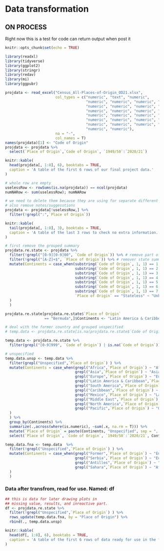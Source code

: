 # Data transformation

## ON PROCESS

Right now this is a test for code can return output when post it

```r
knitr::opts_chunk$set(echo = TRUE)
```


```r
library(readxl)
library(tidyverse)
library(ggplot2)
library(stringr)
library(redav)
library(mi)
library(ggpubr)
```


```r
projdata <- read_excel("Census_All-Places-of-Origin_OD21.xlsx", 
                       col_types = c("numeric", "text", "numeric", 
                                     "numeric", "numeric", "numeric", "numeric", 
                                     "numeric", "numeric", "numeric", "numeric", "numeric", 
                                     "numeric", "numeric", "numeric", "numeric", "numeric", 
                                     "numeric", "numeric", "numeric", "numeric", "numeric", 
                                     "numeric", "numeric", "numeric", "numeric", "numeric", 
                                     "numeric", "numeric", "numeric", "numeric", "numeric", 
                                     "numeric", "numeric"),
                       na = "-",
                       col_names = T)
names(projdata)[1] <- "Code of Origin"
projdata <- projdata %>%
  select(`Place of Origin`,`Code of Origin`, `1949/50`:`2020/21`)

knitr::kable(
  head(projdata[, 1:8], 6), booktabs = TRUE,
  caption = 'A table of the first 6 rows of our final project data.'
)

```


```r
# whole row are empty
uselessRow <- rowSums(is.na(projdata)) == ncol(projdata)
numNARow <- sum(uselessRow); numNARow

# we need to delete them because they are using for separate different place
# also remove notes/suggesstions
projdata <- projdata[!uselessRow,] %>%
  filter(!grepl(":",`Place of Origin`))

knitr::kable(
  tail(projdata[, 1:8], 3), booktabs = TRUE,
  caption = 'A table of the last 3 rows to check no extra information.'
)
```


```r
# first remove the grouped summary
projdata.re.state <- projdata %>%
  filter(!grepl("[0-9][0-9]00", `Code of Origin`)) %>% # remove part of state summary
  filter(!grepl("[A-Z]+$", `Place of Origin`)) %>% # remover state summary
  mutate(Continents = case_when(substring(`Code of Origin`, 1, 1) == 1 ~ "Africa",
                                substring(`Code of Origin`, 1, 1) == 2 ~ "Asia",
                                substring(`Code of Origin`, 1, 1) == 3 ~ "Europe",
                                substring(`Code of Origin`, 1, 1) == 4 ~ "Latin America & Caribbean",
                                substring(`Code of Origin`, 1, 1) == 5 ~ "Middle East",
                                substring(`Code of Origin`, 1, 1) == 6 ~ "North America",
                                substring(`Code of Origin`, 1, 1) == 7 ~ "Oceania",
                                `Place of Origin` == "Stateless" ~ "Unknown State"
  )
  )

projdata.re.state[projdata.re.state$`Place of Origin` 
                  == "Bermuda",]$Continents <- "Latin America & Caribbean"

# deal with the former country and grouped unspecified
# temp.data <- projdata.re.state[is.na(projdata.re.state$`Code of Origin`),]

temp.data <- projdata.re.state %>%
  filter(grepl("[0-9]999", `Code of Origin`) | is.na(`Code of Origin`))

# unspecified
temp.data.unsp <- temp.data %>%
  filter(grepl("Unspecified",`Place of Origin`) ) %>%
  mutate(Continents = case_when(grepl("Africa",`Place of Origin`) ~ "Africa",
                                grepl("Asia",`Place of Origin`) ~ "Asia",
                                grepl("Europe",`Place of Origin`) ~ "Europe",
                                grepl("Latin America & Caribbean",`Place of Origin`) ~ "Latin America & Caribbean",
                                grepl("South America",`Place of Origin`) ~ "Latin America & Caribbean",
                                grepl("Caribbean",`Place of Origin`) ~ "Latin America & Caribbean",
                                grepl("Mexico",`Place of Origin`) ~ "Latin America & Caribbean",
                                grepl("Middle East",`Place of Origin`) ~ "Middle East",
                                grepl("North America",`Place of Origin`) ~ "North America",
                                grepl("Pacific",`Place of Origin`) ~ "Oceania"
  )
  ) %>%
  group_by(Continents) %>%
  summarize(.,across(where(is.numeric), ~sum(.x, na.rm = T))) %>%
  mutate(`Place of Origin` = paste(Continents, "Unspecified", sep = ", ")) %>%
  select(`Place of Origin`, `Code of Origin`, `1949/50`:`2020/21`, Continents)

temp.data.fna <- temp.data  %>%
  filter(!grepl("Unspecified",`Place of Origin`) ) %>%
  mutate(Continents = case_when(grepl("Former",`Place of Origin`) ~ "Europe",
                                grepl("Serbia",`Place of Origin`) ~ "Europe",
                                grepl("Antilles",`Place of Origin`) ~ "Latin America & Caribbean",
                                grepl("Sahara",`Place of Origin`) ~ "Africa"
  )
  )

```



### Data after transfrom, read for use. Named: df
```r
## this is data for later drawing plots in 
## missing value, results, and inreactive part.
df <- projdata.re.state %>%
  filter(!grepl("Unspecified",`Place of Origin`) ) %>%
  rows_update(temp.data.fna, by = "Place of Origin") %>%
  rbind(., temp.data.unsp)

knitr::kable(
  head(df[, 1:8], 6), booktabs = TRUE,
  caption = 'A table of the first 6 rows of data ready for use in the future analysis.'
)
```

